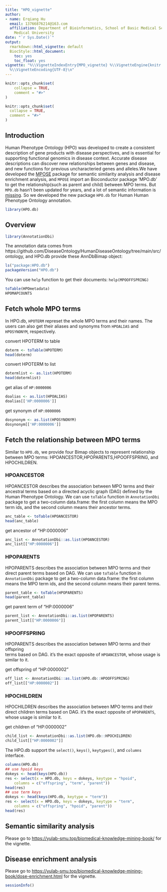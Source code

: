 ```yaml
---
title: "HPO_vignette"
author:
- name: Erqiang Hu
  email: 13766876214@163.com
  affiliation: Department of Bioinformatics, School of Basic Medical Sciences, Southern
    Medical University
date: "`r Sys.Date()`"
output:
  rmarkdown::html_vignette: default
  BiocStyle::html_document:
    toc: yes
    toc_float: yes
vignette: "%\\VignetteIndexEntry{MPO_vignette} %\\VignetteEngine{knitr::rmarkdown}
  %\\VignetteEncoding{UTF-8}\n"
---
```


```r
knitr::opts_chunk$set(
    collapse = TRUE,
    comment = "#>"
)
```

```r
knitr::opts_chunk$set(
  collapse = TRUE,
  comment = "#>"
)
```


## Introduction
Human Phenotype Ontology (HPO) was developed to create a consistent description of gene 
products with disease perspectives, and is essential for supporting functional 
genomics in disease context. Accurate disease descriptions can discover new 
relationships between genes and disease, and new functions for previous 
uncharacteried genes and alleles.We have developed the 
[MPOSE](https://bioconductor.org/packages/MPOSE/) package for semantic 
similarity analysis and disease enrichment analysis, and `MPOSE` import an 
Bioconductor package 'MPO.db' to get the relationship(such as parent and child)
between MPO terms. But `MPO.db`  hasn't been updated for years, and a lot of 
semantic information is [missing](https://github.com/YuLab-SMU/MPOSE/issues/57). 
So we developed the new package `HPO.db` for Human Human Phenotype Ontology annotation.


```r
library(HPO.db)
```

## Overview

```r
library(AnnotationDbi)
```

The annotation data comes from 
https://github.com/DiseaseOntology/HumanDiseaseOntology/tree/main/src/ontology,
and HPO.db provide these AnnDbBimap object:
```r
ls("package:HPO.db")
packageVersion("HPO.db")
```

You can use `help` function to get their documents: `help(MPOOFFSPRING)`
```r
toTable(HPOmetadata)
HPOMAPCOUNTS
```


## Fetch whole MPO terms

In HPO.db, `HPOTERM` represet the whole MPO terms and their names. The users can 
also get their aliases and synonyms from `HPOALIAS` and `HPOSYNONYM`, 
respectively.

convert HPOTERM to table
```r
doterm <- toTable(HPOTERM)
head(doterm)
```


convert HPOTERM to list
```r
dotermlist <- as.list(HPOTERM)
head(dotermlist)
```

get alias of `HP:0000006`
```r
doalias <- as.list(HPOALIAS)
doalias[['HP:0000006']]
```

get synonym of `HP:0000006`
```r
dosynonym <- as.list(HPOSYNONYM)
dosynonym[['HP:0000006']]
```


## Fetch the relationship between MPO terms
Similar to `HPO.db`, we provide four Bimap objects to represent relationship
between MPO terms: HPOANCESTOR,HPOPARENTS,HPOOFFSPRING, and HPOCHILDREN.

### HPOANCESTOR
HPOANCESTOR describes the association between MPO terms and their ancestral 
terms based on a directed acyclic graph (DAG) defined by the Human Phenotype Ontology.
We can use `toTable` function in `AnnotationDbi` package to get a two-column 
data.frame: the first column means the MPO term ids, and the second column means 
their ancestor terms.
```r
anc_table <- toTable(HPOANCESTOR)
head(anc_table)
```

get ancestor of "HP:0000006"
```r
anc_list <- AnnotationDbi::as.list(HPOANCESTOR)
anc_list[["HP:0000006"]]
```


### HPOPARENTS
HPOPARENTS describes the association between MPO terms and their direct parent 
terms based on DAG. We can use `toTable` function in `AnnotationDbi` package to 
get a two-column data.frame: the first column means the MPO term ids, and the 
second column means their parent terms.
```r
parent_table <- toTable(HPOPARENTS)
head(parent_table)
```


get parent term of "HP:0000006"
```r
parent_list <- AnnotationDbi::as.list(HPOPARENTS)
parent_list[["HP:0000006"]]
```

###  HPOOFFSPRING
HPOPARENTS describes the association between MPO terms and their offspring  
terms based on DAG. it's the exact opposite of `HPOANCESTOR`, 
whose usage is similar to it.

get offspring of "HP:0000002"
```r
off_list <- AnnotationDbi::as.list(HPO.db::HPOOFFSPRING)
off_list[["HP:0000002"]]
```

### HPOCHILDREN
HPOCHILDREN describes the association between MPO terms and their direct 
children terms based on DAG. it's the exact opposite of `HPOPARENTS`, 
whose usage is similar to it.

get children of "HP:0000002"
```r
child_list <- AnnotationDbi::as.list(HPO.db::HPOCHILDREN)
child_list[["HP:0000002"]]
```

The HPO.db support the `select()`, `keys()`, `keytypes()`,
and `columns` interface.
```r
columns(HPO.db)
## use hpoid keys
dokeys <- head(keys(HPO.db))
res <- select(x = HPO.db, keys = dokeys, keytype = "hpoid", 
    columns = c("offspring", "term", "parent"))
head(res)
## use term keys
dokeys <- head(keys(HPO.db, keytype = "term"))
res <- select(x = HPO.db, keys = dokeys, keytype = "term", 
    columns = c("offspring", "hpoid", "parent"))   
head(res)
```


## Semantic similarity analysis
Please go to 
<https://yulab-smu.top/biomedical-knowledge-mining-book/> for the vignette.


## Disease enrichment analysis
Please go to 
<https://yulab-smu.top/biomedical-knowledge-mining-book/dose-enrichment.html> 
for the vignette.

```r
sessionInfo()
```
